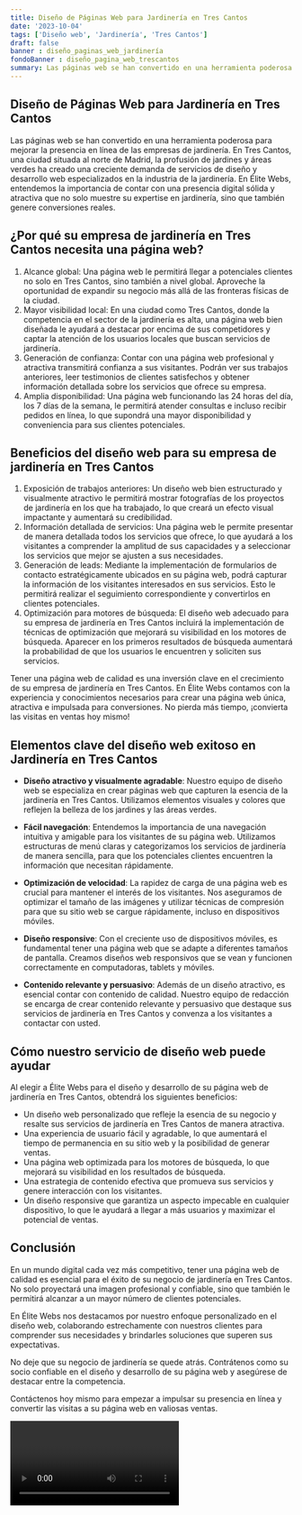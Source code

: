 ```yaml
---
title: Diseño de Páginas Web para Jardinería en Tres Cantos
date: '2023-10-04'
tags: ['Diseño web', 'Jardinería', 'Tres Cantos']
draft: false
banner : diseño_paginas_web_jardinería
fondoBanner : diseño_pagina_web_trescantos
summary: Las páginas web se han convertido en una herramienta poderosa para mejorar la presencia en línea de las empresas de jardinería. En Tres Cantos, una ciudad situada al norte de Madrid, la profusión de jardines y áreas verdes ha creado una creciente demanda de servicios de diseño y desarrollo web especializados en la industria de la jardinería. En Élite Webs, entendemos la importancia de contar con una presencia digital sólida y atractiva que no solo muestre su expertise en jardinería, sino que también genere conversiones reales.
---
```


## Diseño de Páginas Web para Jardinería en Tres Cantos

Las páginas web se han convertido en una herramienta poderosa para mejorar la presencia en línea de las empresas de jardinería. En Tres Cantos, una ciudad situada al norte de Madrid, la profusión de jardines y áreas verdes ha creado una creciente demanda de servicios de diseño y desarrollo web especializados en la industria de la jardinería. En Élite Webs, entendemos la importancia de contar con una presencia digital sólida y atractiva que no solo muestre su expertise en jardinería, sino que también genere conversiones reales.

## ¿Por qué su empresa de jardinería en Tres Cantos necesita una página web?
1. Alcance global: Una página web le permitirá llegar a potenciales clientes no solo en Tres Cantos, sino también a nivel global. Aproveche la oportunidad de expandir su negocio más allá de las fronteras físicas de la ciudad.
2. Mayor visibilidad local: En una ciudad como Tres Cantos, donde la competencia en el sector de la jardinería es alta, una página web bien diseñada le ayudará a destacar por encima de sus competidores y captar la atención de los usuarios locales que buscan servicios de jardinería.
3. Generación de confianza: Contar con una página web profesional y atractiva transmitirá confianza a sus visitantes. Podrán ver sus trabajos anteriores, leer testimonios de clientes satisfechos y obtener información detallada sobre los servicios que ofrece su empresa.
4. Amplia disponibilidad: Una página web funcionando las 24 horas del día, los 7 días de la semana, le permitirá atender consultas e incluso recibir pedidos en línea, lo que supondrá una mayor disponibilidad y conveniencia para sus clientes potenciales.

## Beneficios del diseño web para su empresa de jardinería en Tres Cantos
1. Exposición de trabajos anteriores: Un diseño web bien estructurado y visualmente atractivo le permitirá mostrar fotografías de los proyectos de jardinería en los que ha trabajado, lo que creará un efecto visual impactante y aumentará su credibilidad.
2. Información detallada de servicios: Una página web le permite presentar de manera detallada todos los servicios que ofrece, lo que ayudará a los visitantes a comprender la amplitud de sus capacidades y a seleccionar los servicios que mejor se ajusten a sus necesidades.
3. Generación de leads: Mediante la implementación de formularios de contacto estratégicamente ubicados en su página web, podrá capturar la información de los visitantes interesados en sus servicios. Esto le permitirá realizar el seguimiento correspondiente y convertirlos en clientes potenciales.
4. Optimización para motores de búsqueda: El diseño web adecuado para su empresa de jardinería en Tres Cantos incluirá la implementación de técnicas de optimización que mejorará su visibilidad en los motores de búsqueda. Aparecer en los primeros resultados de búsqueda aumentará la probabilidad de que los usuarios le encuentren y soliciten sus servicios.

Tener una página web de calidad es una inversión clave en el crecimiento de su empresa de jardinería en Tres Cantos. En Élite Webs contamos con la experiencia y conocimientos necesarios para crear una página web única, atractiva e impulsada para conversiones. No pierda más tiempo, ¡convierta las visitas en ventas hoy mismo!

<GifSeo />

<Cta />

## Elementos clave del diseño web exitoso en Jardinería en Tres Cantos

- **Diseño atractivo y visualmente agradable**: Nuestro equipo de diseño web se especializa en crear páginas web que capturen la esencia de la jardinería en Tres Cantos. Utilizamos elementos visuales y colores que reflejen la belleza de los jardines y las áreas verdes.

- **Fácil navegación**: Entendemos la importancia de una navegación intuitiva y amigable para los visitantes de su página web. Utilizamos estructuras de menú claras y categorizamos los servicios de jardinería de manera sencilla, para que los potenciales clientes encuentren la información que necesitan rápidamente.

- **Optimización de velocidad**: La rapidez de carga de una página web es crucial para mantener el interés de los visitantes. Nos aseguramos de optimizar el tamaño de las imágenes y utilizar técnicas de compresión para que su sitio web se cargue rápidamente, incluso en dispositivos móviles.

- **Diseño responsive**: Con el creciente uso de dispositivos móviles, es fundamental tener una página web que se adapte a diferentes tamaños de pantalla. Creamos diseños web responsivos que se vean y funcionen correctamente en computadoras, tablets y móviles.

- **Contenido relevante y persuasivo**: Además de un diseño atractivo, es esencial contar con contenido de calidad. Nuestro equipo de redacción se encarga de crear contenido relevante y persuasivo que destaque sus servicios de jardinería en Tres Cantos y convenza a los visitantes a contactar con usted.

## Cómo nuestro servicio de diseño web puede ayudar

Al elegir a Élite Webs para el diseño y desarrollo de su página web de jardinería en Tres Cantos, obtendrá los siguientes beneficios:

- Un diseño web personalizado que refleje la esencia de su negocio y resalte sus servicios de jardinería en Tres Cantos de manera atractiva.
- Una experiencia de usuario fácil y agradable, lo que aumentará el tiempo de permanencia en su sitio web y la posibilidad de generar ventas.
- Una página web optimizada para los motores de búsqueda, lo que mejorará su visibilidad en los resultados de búsqueda.
- Una estrategia de contenido efectiva que promueva sus servicios y genere interacción con los visitantes.
- Un diseño responsive que garantiza un aspecto impecable en cualquier dispositivo, lo que le ayudará a llegar a más usuarios y maximizar el potencial de ventas.

## Conclusión

En un mundo digital cada vez más competitivo, tener una página web de calidad es esencial para el éxito de su negocio de jardinería en Tres Cantos. No solo proyectará una imagen profesional y confiable, sino que también le permitirá alcanzar a un mayor número de clientes potenciales.

En Élite Webs nos destacamos por nuestro enfoque personalizado en el diseño web, colaborando estrechamente con nuestros clientes para comprender sus necesidades y brindarles soluciones que superen sus expectativas.

No deje que su negocio de jardinería se quede atrás. Contrátenos como su socio confiable en el diseño y desarrollo de su página web y asegúrese de destacar entre la competencia.

Contáctenos hoy mismo para empezar a impulsar su presencia en línea y convertir las visitas a su página web en valiosas ventas.

<Video />

<CtaBot job='Jardinería' city='Tres Cantos'/>

<Gmaps query='Tres Cantos+españa+maps' />